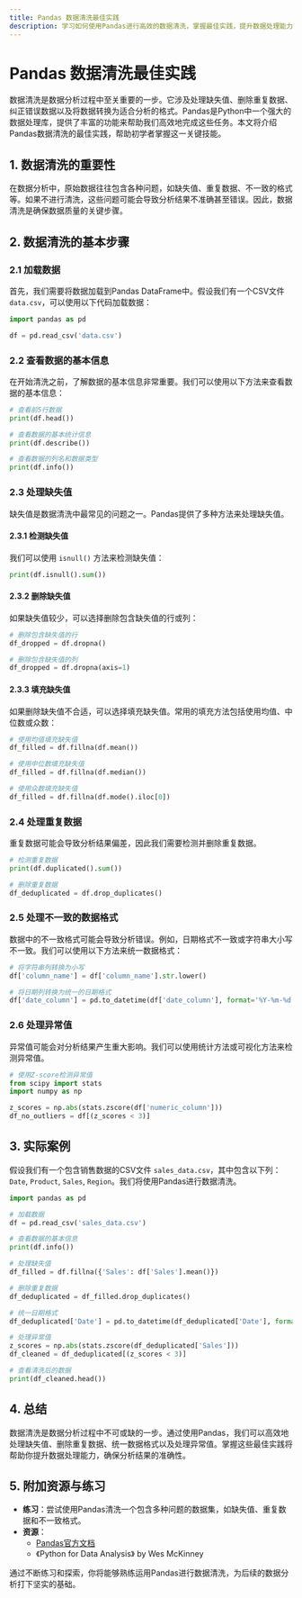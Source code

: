 ```yaml
---
title: Pandas 数据清洗最佳实践
description: 学习如何使用Pandas进行高效的数据清洗，掌握最佳实践，提升数据处理能力。
---
```


# Pandas 数据清洗最佳实践

数据清洗是数据分析过程中至关重要的一步。它涉及处理缺失值、删除重复数据、纠正错误数据以及将数据转换为适合分析的格式。Pandas是Python中一个强大的数据处理库，提供了丰富的功能来帮助我们高效地完成这些任务。本文将介绍Pandas数据清洗的最佳实践，帮助初学者掌握这一关键技能。

## 1. 数据清洗的重要性

在数据分析中，原始数据往往包含各种问题，如缺失值、重复数据、不一致的格式等。如果不进行清洗，这些问题可能会导致分析结果不准确甚至错误。因此，数据清洗是确保数据质量的关键步骤。

## 2. 数据清洗的基本步骤

### 2.1 加载数据

首先，我们需要将数据加载到Pandas DataFrame中。假设我们有一个CSV文件 `data.csv`，可以使用以下代码加载数据：

```python
import pandas as pd

df = pd.read_csv('data.csv')
```

### 2.2 查看数据的基本信息

在开始清洗之前，了解数据的基本信息非常重要。我们可以使用以下方法来查看数据的基本信息：

```python
# 查看前5行数据
print(df.head())

# 查看数据的基本统计信息
print(df.describe())

# 查看数据的列名和数据类型
print(df.info())
```

### 2.3 处理缺失值

缺失值是数据清洗中最常见的问题之一。Pandas提供了多种方法来处理缺失值。

#### 2.3.1 检测缺失值

我们可以使用 `isnull()` 方法来检测缺失值：

```python
print(df.isnull().sum())
```

#### 2.3.2 删除缺失值

如果缺失值较少，可以选择删除包含缺失值的行或列：

```python
# 删除包含缺失值的行
df_dropped = df.dropna()

# 删除包含缺失值的列
df_dropped = df.dropna(axis=1)
```

#### 2.3.3 填充缺失值

如果删除缺失值不合适，可以选择填充缺失值。常用的填充方法包括使用均值、中位数或众数：

```python
# 使用均值填充缺失值
df_filled = df.fillna(df.mean())

# 使用中位数填充缺失值
df_filled = df.fillna(df.median())

# 使用众数填充缺失值
df_filled = df.fillna(df.mode().iloc[0])
```

### 2.4 处理重复数据

重复数据可能会导致分析结果偏差，因此我们需要检测并删除重复数据。

```python
# 检测重复数据
print(df.duplicated().sum())

# 删除重复数据
df_deduplicated = df.drop_duplicates()
```

### 2.5 处理不一致的数据格式

数据中的不一致格式可能会导致分析错误。例如，日期格式不一致或字符串大小写不一致。我们可以使用以下方法来统一数据格式：

```python
# 将字符串列转换为小写
df['column_name'] = df['column_name'].str.lower()

# 将日期列转换为统一的日期格式
df['date_column'] = pd.to_datetime(df['date_column'], format='%Y-%m-%d')
```

### 2.6 处理异常值

异常值可能会对分析结果产生重大影响。我们可以使用统计方法或可视化方法来检测异常值。

```python
# 使用Z-score检测异常值
from scipy import stats
import numpy as np

z_scores = np.abs(stats.zscore(df['numeric_column']))
df_no_outliers = df[(z_scores < 3)]
```

## 3. 实际案例

假设我们有一个包含销售数据的CSV文件 `sales_data.csv`，其中包含以下列：`Date`, `Product`, `Sales`, `Region`。我们将使用Pandas进行数据清洗。

```python
import pandas as pd

# 加载数据
df = pd.read_csv('sales_data.csv')

# 查看数据的基本信息
print(df.info())

# 处理缺失值
df_filled = df.fillna({'Sales': df['Sales'].mean()})

# 删除重复数据
df_deduplicated = df_filled.drop_duplicates()

# 统一日期格式
df_deduplicated['Date'] = pd.to_datetime(df_deduplicated['Date'], format='%Y-%m-%d')

# 处理异常值
z_scores = np.abs(stats.zscore(df_deduplicated['Sales']))
df_cleaned = df_deduplicated[(z_scores < 3)]

# 查看清洗后的数据
print(df_cleaned.head())
```

## 4. 总结

数据清洗是数据分析过程中不可或缺的一步。通过使用Pandas，我们可以高效地处理缺失值、删除重复数据、统一数据格式以及处理异常值。掌握这些最佳实践将帮助你提升数据处理能力，确保分析结果的准确性。

## 5. 附加资源与练习

- **练习**：尝试使用Pandas清洗一个包含多种问题的数据集，如缺失值、重复数据和不一致格式。
- **资源**：
  - [Pandas官方文档](https://pandas.pydata.org/pandas-docs/stable/)
  - 《Python for Data Analysis》 by Wes McKinney

通过不断练习和探索，你将能够熟练运用Pandas进行数据清洗，为后续的数据分析打下坚实的基础。